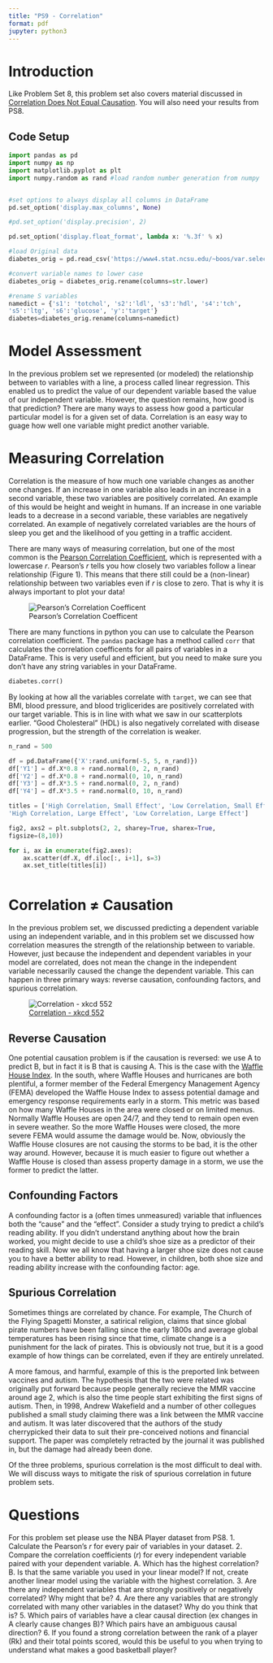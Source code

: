 ```yaml
---
title: "PS9 - Correlation"
format: pdf
jupyter: python3
---
```


# Introduction

Like Problem Set 8, this problem set also covers material discussed in [Correlation Does Not Equal Causation](https://www.youtube.com/watch?v=GtV-VYdNt_g&list=PL8dPuuaLjXtNM_Y-bUAhblSAdWRnmBUcr&index=9&t=1s). You will also need your results from PS8.

## Code Setup
```python
import pandas as pd  
import numpy as np
import matplotlib.pyplot as plt
import numpy.random as rand #load random number generation from numpy


#set options to always display all columns in DataFrame
pd.set_option('display.max_columns', None)

#pd.set_option('display.precision', 2)

pd.set_option('display.float_format', lambda x: '%.3f' % x)

#load Original data
diabetes_orig = pd.read_csv('https://www4.stat.ncsu.edu/~boos/var.select/diabetes.tab.txt', sep='\t')

#convert variable names to lower case
diabetes_orig = diabetes_orig.rename(columns=str.lower)

#rename S variables
namedict = {'s1': 'totchol', 's2':'ldl', 's3':'hdl', 's4':'tch', 
's5':'ltg', 's6':'glucose', 'y':'target'}
diabetes=diabetes_orig.rename(columns=namedict)


```



# Model Assessment
In the previous problem set we represented (or modeled) the relationship between to variables with a line, a process called linear regression. This enabled us to predict the value of our dependent variable based the value of our independent variable. However, the question remains, how good is that prediction? There are many ways to assess how good a particular particular model is for a given set of data. Correlation is an easy way to guage how well one variable might predict another variable.

# Measuring Correlation
Correlation is the measure of how much one variable changes as another one changes. If an increase in one variable also leads in an increase in a second variable, these two variables are positively correlated. An example of this would be height and weight in humans. If an increase in one variable leads to a decrease in a second variable, these variables are negatively correlated. An example of negatively correlated variables are the hours of sleep you get and the likelihood of you getting in a traffic accident.

There are many ways of measuring correlation, but one of the most common is the [Pearson Correlation Coefficient](https://en.wikipedia.org/wiki/Pearson_correlation_coefficient), which is represented with a lowercase $r$. Pearson's $r$ tells you how closely two variables follow a linear relationship (Figure 1). This means that there still could be a (non-linear) relationship between two variables even if $r$ is close to zero. That is why it is always important to plot your data!

![Pearson's Correlation Coefficent](data/plots/Correlation_examples2.png)

There are many functions in python you can use to calculate the Pearson correlation coefficient. The `pandas` package has a method called `corr` that calculates the correlation coefficents for all pairs of variables in a DataFrame. This is very useful and efficient, but you need to make sure you don't have any string variables in your DataFrame.

```python

diabetes.corr()

```


By looking at how all the variables correlate with `target`, we can see that BMI, blood pressure, and blood triglicerides are positively correlated with our target variable. This is in line with what we saw in our scatterplots earlier. "Good Cholesteral" (HDL) is also negatively correlated with disease progression, but the strength of the correlation is weaker.


```python

n_rand = 500

df = pd.DataFrame({'X':rand.uniform(-5, 5, n_rand)})
df['Y1'] = df.X*0.8 + rand.normal(0, 2, n_rand)
df['Y2'] = df.X*0.8 + rand.normal(0, 10, n_rand)
df['Y3'] = df.X*3.5 + rand.normal(0, 2, n_rand)
df['Y4'] = df.X*3.5 + rand.normal(0, 10, n_rand)

titles = ['High Correlation, Small Effect', 'Low Correlation, Small Effect',
'High Correlation, Large Effect', 'Low Correlation, Large Effect']

fig2, axs2 = plt.subplots(2, 2, sharey=True, sharex=True,
figsize=(8,10))

for i, ax in enumerate(fig2.axes):
    ax.scatter(df.X, df.iloc[:, i+1], s=3)
    ax.set_title(titles[i])



```



# Correlation $\neq$ Causation
In the previous problem set, we discussed predicting a dependent variable using an independent variable, and in this problem set we discussed how correlation measures the strength of the relationship between to variable. However, just because the independent and dependent variables in your model are correlated, does not mean the change in the independent variable necessarily caused the change the dependent variable. This can happen in three primary ways: reverse causation, confounding factors, and spurious correlation. 

![[Correlation - xkcd 552](https://xkcd.com/552/)](data/plots/correlation_2x.png)


## Reverse Causation
One potential causation problem is if the causation is reversed: we use A to predict B, but in fact it is B that is causing A. This is the case with the [Waffle House Index](https://en.wikipedia.org/wiki/Waffle_House_Index). In the south, where Waffle Houses and hurricanes are both plentiful, a former member of the Federal Emergency Management Agency (FEMA) developed the Waffle House Index to assess potential damage and emergency response requirements early in a storm. This metric was based on how many Waffle Houses in the area were closed or on limited menus. Normally Waffle Houses are open 24/7, and they tend to remain open even in severe weather. So the more Waffle Houses were closed, the more severe FEMA would assume the damage would be. Now, obviously the Waffle House closures are not causing the storms to be bad, it is the other way around. However, because it is much easier to figure out whether a Waffle House is closed than assess property damage in a storm, we use the former to predict the latter.

## Confounding Factors
A confounding factor is a (often times unmeasured) variable that influences both the "cause" and the "effect". Consider a study trying to predict a child's reading ability. If you didn't understand anything about how the brain worked, you might decide to use a child's shoe size as a predictor of their reading skill. Now we all know that having a larger shoe size does not cause you to have a better ability to read. However, in children, both shoe size and reading ability increase with the confounding factor: age. 

## Spurious Correlation

Sometimes things are correlated by chance. For example, The Church of the Flying Spagetti Monster, a satirical religion, claims that since global pirate numbers have been falling since the early 1800s and average global temperatures has been rising since that time, climate change is a punishment for the lack of pirates. This is obviously not true, but it is a good example of how things can be correlated, even if they are entirely unrelated.

A more famous, and harmful, example of this is the preported link between vaccines and autism. The hypothesis that the two were related was originally put forward because people generally recieve the MMR vaccine around age 2, which is also the time people start exhibiting the first signs of autism. Then, in 1998, Andrew Wakefield and a number of other collegues published a small study claiming there was a link between the MMR vaccine and autism. It was later discovered that the authors of the study cherrypicked their data to suit their pre-conceived notions and financial support. The paper was completely retracted by the journal it was published in, but the damage had already been done. 

Of the three problems, spurious correlation is the most difficult to deal with. We will discuss ways to mitigate the risk of spurious correlation in future problem sets.


# Questions

For this problem set please use the NBA Player dataset from PS8. 
1. Calculate the Pearson's $r$ for every pair of variables in your dataset.
2. Compare the correlation coefficients ($r$) for every independent variable paired with your dependent variable.
   A. Which has the highest correlation?
   B. Is that the same variable you used in your linear model? If not, create another linear model using the variable with the highest correlation. 
3. Are there any independent variables that are strongly positively or negatively correlated? Why might that be?
4. Are there any variables that are strongly correlated with many other variables in the dataset? Why do you think that is?
5. Which pairs of variables have a clear causal direction (ex changes in A clearly cause changes B)? Which pairs have an ambiguous causal direction?
6. If you found a strong correlation between the rank of a player (Rk) and their total points scored, would this be useful to you when trying to understand what makes a good basketball player?
